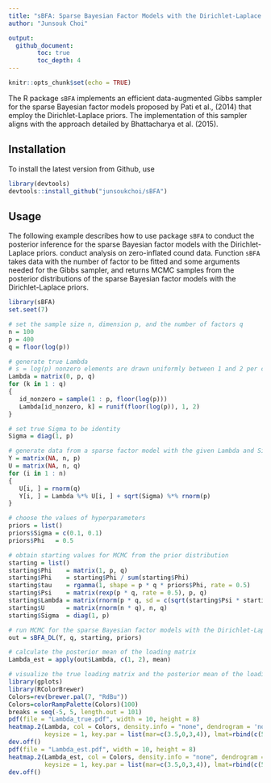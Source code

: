```yaml
---
title: "sBFA: Sparse Bayesian Factor Models with the Dirichlet-Laplace Priors"
author: "Junsouk Choi"

output: 
  github_document:
        toc: true
        toc_depth: 4
---
```


```r
knitr::opts_chunk$set(echo = TRUE)
```

The R package `sBFA` implements an efficient data-augmented Gibbs sampler for the sparse Bayesian factor models proposed by Pati et al., (2014) that employ the Dirichlet-Laplace priors.
The implementation of this sampler aligns with the approach detailed by Bhattacharya et al. (2015).

## Installation

To install the latest version from Github, use

```r
library(devtools)
devtools::install_github("junsoukchoi/sBFA")
```

## Usage

The following example describes how to use package `sBFA` to conduct the posterior inference for the sparse Bayesian factor models with the Dirichlet-Laplace priors. 
conduct analysis on zero-inflated cound data. 
Function `sBFA` takes data with the number of factor to be fitted and some arguments needed for the Gibbs sampler, and returns MCMC samples from the posterior distributions of the sparse Bayesian factor models with the Dirichlet-Laplace priors. 


```r
library(sBFA)
set.seet(7)

# set the sample size n, dimension p, and the number of factors q
n = 100
p = 400
q = floor(log(p))

# generate true Lambda
# s = log(p) nonzero elements are drawn uniformly between 1 and 2 per columns
Lambda = matrix(0, p, q)
for (k in 1 : q)
{
   id_nonzero = sample(1 : p, floor(log(p)))
   Lambda[id_nonzero, k] = runif(floor(log(p)), 1, 2)
}

# set true Sigma to be identity
Sigma = diag(1, p)

# generate data from a sparse factor model with the given Lambda and Sigma
Y = matrix(NA, n, p)
U = matrix(NA, n, q)
for (i in 1 : n)
{
   U[i, ] = rnorm(q)
   Y[i, ] = Lambda %*% U[i, ] + sqrt(Sigma) %*% rnorm(p)
}

# choose the values of hyperparameters 
priors = list()
priors$Sigma = c(0.1, 0.1)
priors$Phi   = 0.5

# obtain starting values for MCMC from the prior distribution
starting = list()
starting$Phi    = matrix(1, p, q)
starting$Phi    = starting$Phi / sum(starting$Phi)
starting$tau    = rgamma(1, shape = p * q * priors$Phi, rate = 0.5)
starting$Psi    = matrix(rexp(p * q, rate = 0.5), p, q)
starting$Lambda = matrix(rnorm(p * q, sd = c(sqrt(starting$Psi * starting$tau^2 * starting$Phi^2))), p, q)
starting$U      = matrix(rnorm(n * q), n, q)
starting$Sigma  = diag(1, p)

# run MCMC for the sparse Bayesian factor models with the Dirichlet-Laplace priors
out = sBFA_DL(Y, q, starting, priors)

# calculate the posterior mean of the loading matrix
Lambda_est = apply(out$Lambda, c(1, 2), mean)

# visualize the true loading matrix and the posterior mean of the loading matrix
library(gplots)
library(RColorBrewer)
Colors=rev(brewer.pal(7, "RdBu"))
Colors=colorRampPalette(Colors)(100)
breaks = seq(-5, 5, length.out = 101)
pdf(file = "Lambda_true.pdf", width = 10, height = 8)
heatmap.2(Lambda, col = Colors, density.info = "none", dendrogram = 'none', Colv = FALSE, Rowv =FALSE, trace = "none", breaks = breaks, 
          keysize = 1, key.par = list(mar=c(3.5,0,3,4)), lmat=rbind(c(5,4,2),c(6,1,3)), lhei=c(1,5), lwid=c(1,10,1))
dev.off()
pdf(file = "Lambda_est.pdf", width = 10, height = 8)
heatmap.2(Lambda_est, col = Colors, density.info = "none", dendrogram = 'none', Colv = FALSE, Rowv =FALSE, trace = "none", breaks = breaks, 
          keysize = 1, key.par = list(mar=c(3.5,0,3,4)), lmat=rbind(c(5,4,2),c(6,1,3)), lhei=c(1,5), lwid=c(1,10,1))
dev.off()
```
